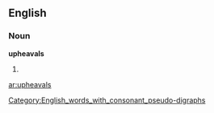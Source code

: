 ==English==
[[Category:English_words_with_consonant_pseudo-digraphs]]

===Noun===
'''upheavals'''

# {{plural of|[[upheaval]]}}

[[ar:upheavals]]